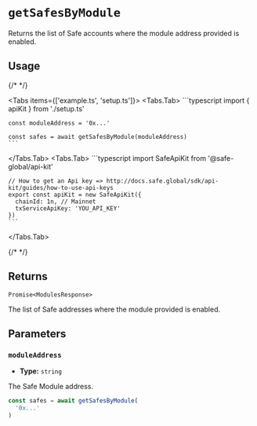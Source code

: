 
# `getSafesByModule`

Returns the list of Safe accounts where the module address provided is enabled.

## Usage

{/* <!-- vale off --> */}

<Tabs items={['example.ts', 'setup.ts']}>
  <Tabs.Tab>
    ```typescript
    import { apiKit } from './setup.ts'

    const moduleAddress = '0x...'

    const safes = await getSafesByModule(moduleAddress)
    ```
  </Tabs.Tab>
  <Tabs.Tab>
    ```typescript
    import SafeApiKit from '@safe-global/api-kit'

    // How to get an Api key => http://docs.safe.global/sdk/api-kit/guides/how-to-use-api-keys
    export const apiKit = new SafeApiKit({
      chainId: 1n, // Mainnet
      txServiceApiKey: 'YOU_API_KEY'
    })
    ```
  </Tabs.Tab>
</Tabs>

{/* <!-- vale on --> */}

## Returns

`Promise<ModulesResponse>`

The list of Safe addresses where the module provided is enabled.

## Parameters

### `moduleAddress`

- **Type:** `string`

The Safe Module address.

```typescript focus=2
const safes = await getSafesByModule(
  '0x...'
)
```
